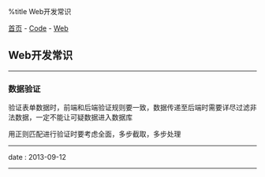 %title Web开发常识

[[../../index|首页]] - [[../index|Code]] - [[index|Web]]
==Web开发常识==
----
===数据验证===

验证表单数据时，前端和后端验证规则要一致，数据传递至后端时需要详尽过滤非法数据，一定不能让可疑数据进入数据库

用正则匹配进行验证时要考虑全面，多步截取，多步处理
----
<red>date</red> : 2013-09-12
----
